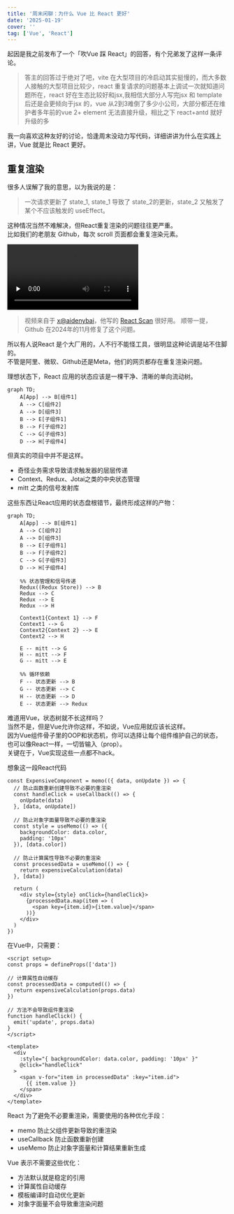 ```yaml
---
title: '周末闲聊：为什么 Vue 比 React 更好'
date: '2025-01-19'
cover: ''
tag: ['Vue', 'React']
---
```


起因是我之前发布了一个「吹Vue 踩 React」的回答，有个兄弟发了这样一条评论。  

> 答主的回答过于绝对了吧，vite 在大型项目的冷启动其实挺慢的，而大多数人接触的大型项目比较少，react 重复请求的问题基本上调试一次就知道问题所在，react 好在生态比较好和jsx,我相信大部分人写完jsx 和 template 后还是会更倾向于jsx 的，vue 从2到3难倒了多少小公司，大部分都还在维护者多年前的vue 2+ element 无法直接升级，相比之下 react+antd 就好升级的多

我一向喜欢这种友好的讨论，恰逢周末没动力写代码，详细讲讲为什么在实践上讲，Vue 就是比 React 更好。  

## 重复渲染
很多人误解了我的意思，以为我说的是：
> 一次请求更新了 state_1, state_1 导致了 state_2的更新，state_2 又触发了某个不应该触发的 useEffect。  

这种情况当然不难解决，但React重复渲染的问题往往更严重。  
比如我们的老朋友 Github，每次 scroll 页面都会重复渲染元素。  

<video id="video" controls="" preload="none">
  <source id="mp4" src="https://r2.ray-d-song.com/2025/01/77a1ca2cf14445bbd9a2ec29cb4cfcf7.mp4" type="video/mp4"/>
</video>

> 视频来自于 [x@aidenybai](https://x.com/aidenybai)，他写的 [React Scan](http://react-scan.com) 很好用。
> 顺带一提，Github 在2024年的11月修复了这个问题。

所以有人说React 是个大厂用的，人不行不能怪工具，很明显这种论调是站不住脚的。  
不管是阿里、微软、Github还是Meta，他们的网页都存在重复渲染问题。  

理想状态下，React 应用的状态应该是一棵干净、清晰的单向流动树。  
```mermaid
graph TD;
    A[App] --> B[组件1]
    A --> C[组件2]
    A --> D[组件3]
    B --> E[子组件1]
    B --> F[子组件2]
    C --> G[子组件3]
    D --> H[子组件4]
```

但真实的项目中并不是这样。  
- 奇怪业务需求导致请求触发器的层层传递
- Context、Redux、Jotai之类的中央状态管理
- mitt 之类的信号发射库

这些东西让React应用的状态盘根错节，最终形成这样的产物：  
```mermaid
graph TD;
    A[App] --> B[组件1]
    A --> C[组件2]
    A --> D[组件3]
    B --> E[子组件1]
    B --> F[子组件2]
    C --> G[子组件3]
    D --> H[子组件4]
    
    %% 状态管理和信号传递
    Redux((Redux Store)) --> B
    Redux --> C
    Redux --> E
    Redux --> H
    
    Context1{Context 1} --> F
    Context1 --> G
    Context2{Context 2} --> E
    Context2 --> H
    
    E -- mitt --> G
    H -- mitt --> F
    G -- mitt --> E
    
    %% 循环依赖
    F -- 状态更新 --> B
    G -- 状态更新 --> C
    H -- 状态更新 --> D
    E -- 状态更新 --> Redux
```

难道用Vue，状态树就不长这样吗？  
当然不是，但是Vue允许你这样，不如说，Vue应用就应该长这样。  
因为Vue组件骨子里的OOP和状态机，你可以选择让每个组件维护自己的状态，也可以像React一样，一切皆输入（prop）。  
关键在于，Vue实现这些一点都不hack。  

想象这一段React代码
```tsx
const ExpensiveComponent = memo(({ data, onUpdate }) => {
  // 防止函数重新创建导致不必要的重渲染
  const handleClick = useCallback(() => {
    onUpdate(data)
  }, [data, onUpdate])

  // 防止对象字面量导致不必要的重渲染
  const style = useMemo(() => ({
    backgroundColor: data.color,
    padding: '10px'
  }), [data.color])

  // 防止计算属性导致不必要的重渲染
  const processedData = useMemo(() => {
    return expensiveCalculation(data)
  }, [data])

  return (
    <div style={style} onClick={handleClick}>
      {processedData.map(item => (
        <span key={item.id}>{item.value}</span>
      ))}
    </div>
  )
})
```
在Vue中，只需要：
```vue
<script setup>
const props = defineProps(['data'])

// 计算属性自动缓存
const processedData = computed(() => {
  return expensiveCalculation(props.data)
})

// 方法不会导致组件重渲染
function handleClick() {
  emit('update', props.data)
}
</script>

<template>
  <div 
    :style="{ backgroundColor: data.color, padding: '10px' }" 
    @click="handleClick"
  >
    <span v-for="item in processedData" :key="item.id">
      {{ item.value }}
    </span>
  </div>
</template>
```

React 为了避免不必要重渲染，需要使用的各种优化手段：
- memo 防止父组件更新导致的重渲染
- useCallback 防止函数重新创建
- useMemo 防止对象字面量和计算结果重新生成

Vue 表示不需要这些优化：
- 方法默认就是稳定的引用
- 计算属性自动缓存
- 模板编译时自动优化更新
- 对象字面量不会导致重渲染问题
